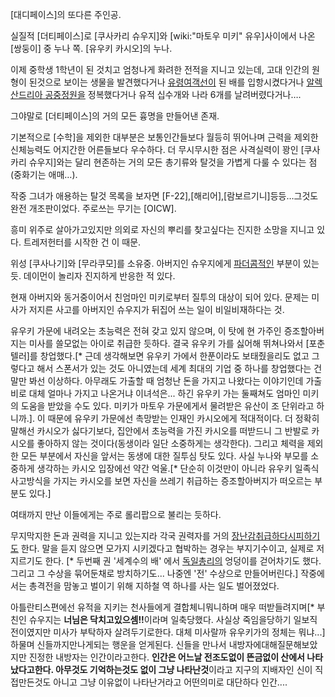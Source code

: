 [대디페이스]의 또다른 주인공.

실질적 [더티페이스]로 [쿠사카리 슈우지]와 [wiki:"마토우 미키" 유우]사이에서 나온 [쌍둥이] 중 누나 쪽. [유우키 카시오]의 누나.

이제 중학생 1학년이 된 것치고 엄청나게 화려한 전적을 지니고 있는데, 고대 인간의 원형이 된것으로 보이는 생물을 발견했다거나 [[메0리 셀러스트호 사건|유령여객선]]이 된 배를 입항시켰다거나 [[바빌론의 공중정원|알렉산드리아 공중정원]]을 정복했다거나 유적 십수개와 나라 6개를 날려버렸다거나….

그야말로 [더티페이스]의 거의 모든 흉명을 만들어낸 존재.

기본적으로 [수학]을 제외한 대부분은 보통인간들보다 월등히 뛰어나며 근력을 제외한 신체능력도 어지간한 어른들보다 우수하다. 더 무시무시한 점은 사격실력이 꽝인 [쿠사카리 슈우지]와는 달리 현존하는 거의 모든 총기류와 탈것을 가볍게 다룰 수 있다는 점(중화기는 애매…). 

작중 그녀가 애용하는 탈것 목록을 보자면 [F-22],[해리어],[람보르기니]등등…그것도 완전 개조판이었다. 주로쓰는 무기는 [OICW].

흥미 위주로 살아가고있지만 의외로 자신의 뿌리를 찾고싶다는 진지한 소망을 지니고 있다. 트레저헌터를 시작한 건 이 때문.

위성 [쿠사나기]와 [무라쿠모]를 소유중. 아버지인 슈우지에게 [[파더콤]]적인 부분이 있는 듯. 데이먼이 놀리자 진지하게 반응한 적 있다.

현재 아버지와 동거중이어서 친엄마인 미키로부터 질투의 대상이 되어 있다. 문제는 미사가 저지른 사고를 아버지인 슈우지가 뒤집어 쓰는 일이 비일비재하다는 것. 

유우키 가문에 내려오는 초능력은 전혀 갖고 있지 않으며, 이 탓에 현 가주인 증조할아버지는 미사를 쓸모없는 아이로 취급한 듯하다. 결국 유우키 가를 싫어해 뛰쳐나와서 [포춘텔러]를 창업했다.[* 근데 생각해보면 유우키 가에서 한푼이라도 보태줬을리도 없고 그렇다고 해서 스폰서가 있는 것도 아니였는데 세계 최대의 기업 중 하나를 창업했다는 건 말만 봐선 이상하다. 아무래도 가출할 때 엄청난 돈을 가지고 나왔다는 이야기인데 가출비로 대체 얼마나 가지고 나온거냐 이녀석은... 하긴 유우키 가는 둘째쳐도 엄마인 미키의 도움을 받았을 수도 있다. 미키가 마토우 가문에게서 물려받은 유산이 조 단위라고 하니까.]. 이 때문에 유우키 가문에선 촉망받는 인재인 카시오에게 적대적이다. 더 정확히 말해선 카시오가 싫다기보다, 집안에서 초능력을 가진 카시오를 떠받드니 그 반발로 카시오를 좋아하지 않는 것이다(동생이라 일단 소중하게는 생각한다). 그리고 체력을 제외한 모든 부분에서 자신을 앞서는 동생에 대한 질투심 탓도 있다. 사실 누나와 부모를 소중하게 생각하는 카시오 입장에선 약간 억울.[* 단순히 이것만이 아니라 유우키 일족식 사고방식을 가지는 카시오를 보면 자신을 쓰레기 취급하는 증조할아버지가 떠오르는 부분도 있다.]

여태까지 만난 이들에게는 주로 롤리팝으로 불리는 듯하다.

무지막지한 돈과 권력을 지니고 있는지라 각국 권력자를 거의 [[장난감]]취급하다시피하기도 한다. 말을 듣지 않으면 모가지 시키겠다고 협박하는 경우는 부지기수이고, 실제로 저지르기도 한다. [* 두번째 권 '세계수의 배' 에서 [[독일]]총리의 엉덩이를 걷어차기도 했다. 그리고 그 수상을 묶어둔채로 방치하기도... 나중엔 '전' 수상으로 만들어버린다.] 작중에서는 총격전을 맘놓고 벌이기 위해 지하철 역 하나를 사는 일도 벌어졌었다.


아틀란티스편에선 유적을 지키는 천사들에게 결합체니뭐니하며 매우 떠받들려지며[* 부친인 슈우지는 '''너님은 닥치고있으셈!!'''이라며 일축당했다. 사실상 죽임을당하기 일보직전이였지만 미사가 부탁하자 살려두기로한다. 대체 미사랄까 유우키가의 정체는 뭐냐...] 하물며 신들까지만나게되는 행운을 얻게된다. 신들을 만나서 내방자에대해질문해보았지만 진정한 내방자는 인간이라고한다. '''인간은 어느날 전조도없이 뜬금없이 산에서 나타났다고한다. 아무것도 기억하는것도 없이 그냥 나타난것'''이라고 지구의 지배자인 신이 직접만든것도 아니고 그냥 이유없이 나타난거라고 어떤의미로 대단하다 인간....
